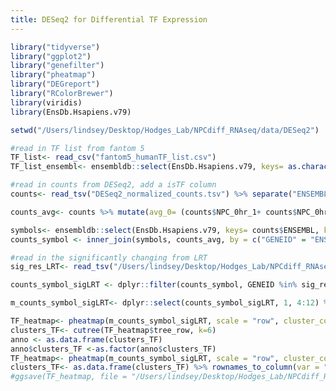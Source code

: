 ```yaml
---
title: DESeq2 for Differential TF Expression 
---
```

```r
library("tidyverse")
library("ggplot2")
library("genefilter")
library("pheatmap")
library("DEGreport")
library("RColorBrewer")
library(viridis)
library(EnsDb.Hsapiens.v79)
```
```r
setwd("/Users/lindsey/Desktop/Hodges_Lab/NPCdiff_RNAseq/data/DESeq2")

#read in TF list from fantom 5
TF_list<- read_csv("fantom5_humanTF_list.csv") 
TF_list_ensembl<- ensembldb::select(EnsDb.Hsapiens.v79, keys= as.character(TF_list$EntrezGene), keytype = "ENTREZID", columns = c("GENEID")) %>% dplyr::filter(!grepl("LRG", GENEID))

#read in counts from DESeq2, add a isTF column
counts<- read_tsv("DESeq2_normalized_counts.tsv") %>% separate("ENSEMBL", into ="ENSEMBL") %>% mutate(isTF = case_when(ENSEMBL %in% TF_list_ensembl$GENEID ~ "yes", !ENSEMBL %in% TF_list_ensembl$GENEID ~ "no")) 

counts_avg<- counts %>% mutate(avg_0= (counts$NPC_0hr_1+ counts$NPC_0hr_2)/2, avg_6= (counts$NPC_6hr_1+ counts$NPC_6hr_2)/2, avg_12= (counts$NPC_12hr_1+ counts$NPC_12hr_2)/2, avg_24= (counts$NPC_24hr_1+ counts$NPC_24hr_2)/2, avg_48= (counts$NPC_48hr_1+ counts$NPC_48hr_2)/2, avg_72= (counts$NPC_72hr_1+ counts$NPC_72hr_2)/2, avg_108= (counts$NPC_108hr_1+ counts$NPC_108hr_2)/2, avg_6d= (counts$NPC_6d_1+ counts$NPC_6d_2)/2, avg_12d= (counts$NPC_12d_1+ counts$NPC_12d_2)/2) %>% dplyr::select("isTF",1,21:29) %>% dplyr::filter(isTF == "yes")

symbols<- ensembldb::select(EnsDb.Hsapiens.v79, keys= counts$ENSEMBL, keytype = "GENEID", columns = c("SYMBOL","GENEID"))
counts_symbol <- inner_join(symbols, counts_avg, by = c("GENEID" = "ENSEMBL"))

#read in the significantly changing from LRT 
sig_res_LRT<- read_tsv("/Users/lindsey/Desktop/Hodges_Lab/NPCdiff_RNAseq/data/DESeq2/LRT_sigGenes.tsv") %>% separate("gene", into ="ENSEMBL")

counts_symbol_sigLRT <- dplyr::filter(counts_symbol, GENEID %in% sig_res_LRT$ENSEMBL)

m_counts_symbol_sigLRT<- dplyr::select(counts_symbol_sigLRT, 1, 4:12) %>% column_to_rownames(var = "SYMBOL")

```

```r

TF_heatmap<- pheatmap(m_counts_symbol_sigLRT, scale = "row", cluster_cols = F, cutree_rows = 6, show_rownames = F, main = "TF Expression Patterns", color = rev(c("#B2182B", "#D6604D", "#F4A582", "#FDDBC7", "#D1E5F0", "#92C5DE", "#4393C3", "#2166AC")))
clusters_TF<- cutree(TF_heatmap$tree_row, k=6)
anno <- as.data.frame(clusters_TF)
anno$clusters_TF <-as.factor(anno$clusters_TF)
TF_heatmap<- pheatmap(m_counts_symbol_sigLRT, scale = "row", cluster_cols = F, cutree_rows = 6, show_rownames = F, annotation_row = anno, main = "TF Expression Patterns", color = rev(c("#B2182B", "#D6604D", "#F4A582", "#FDDBC7", "#D1E5F0", "#92C5DE", "#4393C3", "#2166AC")))
clusters_TF<- as.data.frame(clusters_TF) %>% rownames_to_column(var = "TF")
#ggsave(TF_heatmap, file = "/Users/lindsey/Desktop/Hodges_Lab/NPCdiff_RNAseq/Figures/TF_expression_patterns.pdf")
```

